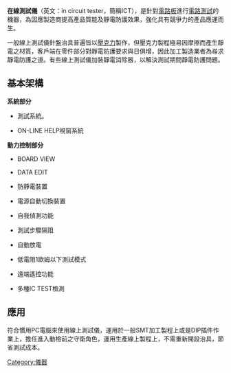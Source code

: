 {{Expert-subject|time=2010-10-09}}
'''在線測試儀'''（英文：in circuit tester，簡稱ICT），是針對[[印刷電路板|電路板]]進行[[電路測試|電路測試]]的機器，為因應製造商提高產品質能及靜電防護效果，強化具有競爭力的產品應運而生。

一般線上測試儀針盤治具普遍皆以[[聚甲基丙烯酸甲酯|壓克力]]製作，但壓克力製程極易因摩擦而產生靜電之材質，客戶端在零件部分對靜電防護要求與日俱增，因此加工製造業者為尋求靜電防護之道。有些線上測試儀加裝靜電消除器，以解決測試期間靜電防護問題。

==基本架構==
'''系統部分'''

* 測試系統。

* ON-LINE HELP視窗系統

'''動力控制部分'''


* BOARD VIEW


* DATA EDIT


* 防靜電裝置


* 電源自動切換裝置


* 自我偵測功能


* 測試步驟隔阻


* 自動放電


* 低電阻1歐姆以下測試模式


* 遠端遙控功能


* 多種IC TEST檢測

==應用==
符合慣用PC電腦來使用線上測試儀，運用於一般SMT加工製程上或是DIP插件作業上，擔任進入動檢前之守衛角色，運用生產線上製程上，不需重新開設治具，節省測試成本。

[[Category:儀器|Category:儀器]]